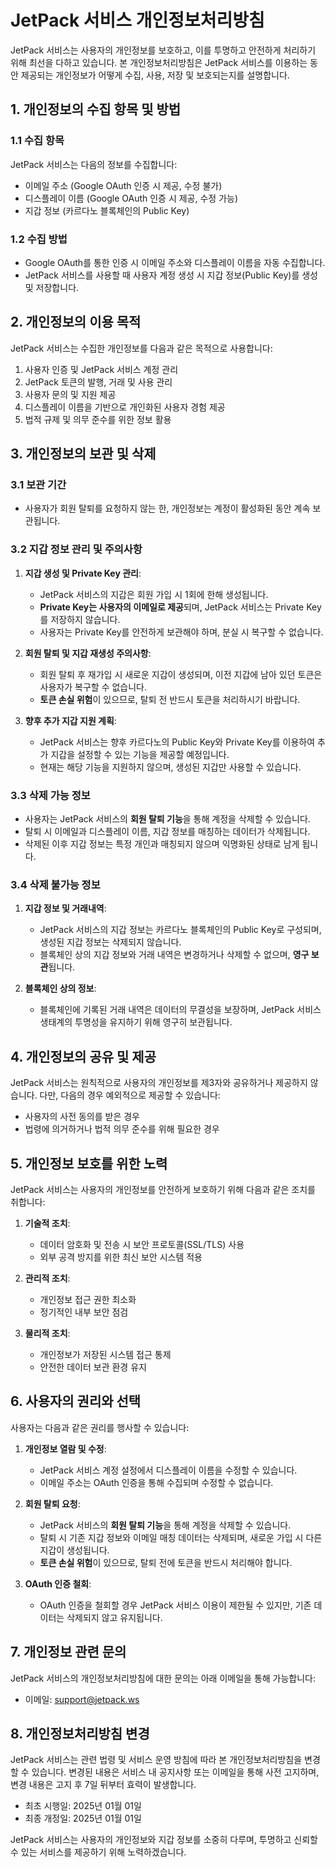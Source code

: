 # JetPack 서비스 개인정보처리방침

JetPack 서비스는 사용자의 개인정보를 보호하고, 이를 투명하고 안전하게 처리하기 위해 최선을 다하고 있습니다. 본 개인정보처리방침은 JetPack 서비스를 이용하는 동안 제공되는 개인정보가 어떻게 수집, 사용, 저장 및 보호되는지를 설명합니다.

## 1. 개인정보의 수집 항목 및 방법

### 1.1 수집 항목
JetPack 서비스는 다음의 정보를 수집합니다:

- 이메일 주소 (Google OAuth 인증 시 제공, 수정 불가)
- 디스플레이 이름 (Google OAuth 인증 시 제공, 수정 가능)
- 지갑 정보 (카르다노 블록체인의 Public Key)

### 1.2 수집 방법
- Google OAuth를 통한 인증 시 이메일 주소와 디스플레이 이름을 자동 수집합니다.
- JetPack 서비스를 사용할 때 사용자 계정 생성 시 지갑 정보(Public Key)를 생성 및 저장합니다.

## 2. 개인정보의 이용 목적

JetPack 서비스는 수집한 개인정보를 다음과 같은 목적으로 사용합니다:

1. 사용자 인증 및 JetPack 서비스 계정 관리
2. JetPack 토큰의 발행, 거래 및 사용 관리
3. 사용자 문의 및 지원 제공
4. 디스플레이 이름을 기반으로 개인화된 사용자 경험 제공
5. 법적 규제 및 의무 준수를 위한 정보 활용

## 3. 개인정보의 보관 및 삭제

### 3.1 보관 기간
- 사용자가 회원 탈퇴를 요청하지 않는 한, 개인정보는 계정이 활성화된 동안 계속 보관됩니다.

### 3.2 지갑 정보 관리 및 주의사항
1. **지갑 생성 및 Private Key 관리**:
   - JetPack 서비스의 지갑은 회원 가입 시 1회에 한해 생성됩니다.
   - **Private Key는 사용자의 이메일로 제공**되며, JetPack 서비스는 Private Key를 저장하지 않습니다.
   - 사용자는 Private Key를 안전하게 보관해야 하며, 분실 시 복구할 수 없습니다.

2. **회원 탈퇴 및 지갑 재생성 주의사항**:
   - 회원 탈퇴 후 재가입 시 새로운 지갑이 생성되며, 이전 지갑에 남아 있던 토큰은 사용자가 복구할 수 없습니다.
   - **토큰 손실 위험**이 있으므로, 탈퇴 전 반드시 토큰을 처리하시기 바랍니다.

3. **향후 추가 지갑 지원 계획**:
   - JetPack 서비스는 향후 카르다노의 Public Key와 Private Key를 이용하여 추가 지갑을 설정할 수 있는 기능을 제공할 예정입니다.
   - 현재는 해당 기능을 지원하지 않으며, 생성된 지갑만 사용할 수 있습니다.

### 3.3 삭제 가능 정보
- 사용자는 JetPack 서비스의 **회원 탈퇴 기능**을 통해 계정을 삭제할 수 있습니다.
- 탈퇴 시 이메일과 디스플레이 이름, 지갑 정보를 매칭하는 데이터가 삭제됩니다.
- 삭제된 이후 지갑 정보는 특정 개인과 매칭되지 않으며 익명화된 상태로 남게 됩니다.

### 3.4 삭제 불가능 정보
1. **지갑 정보 및 거래내역**:
   - JetPack 서비스의 지갑 정보는 카르다노 블록체인의 Public Key로 구성되며, 생성된 지갑 정보는 삭제되지 않습니다.
   - 블록체인 상의 지갑 정보와 거래 내역은 변경하거나 삭제할 수 없으며, **영구 보관**됩니다.

2. **블록체인 상의 정보**:
   - 블록체인에 기록된 거래 내역은 데이터의 무결성을 보장하며, JetPack 서비스 생태계의 투명성을 유지하기 위해 영구히 보관됩니다.

## 4. 개인정보의 공유 및 제공

JetPack 서비스는 원칙적으로 사용자의 개인정보를 제3자와 공유하거나 제공하지 않습니다. 다만, 다음의 경우 예외적으로 제공할 수 있습니다:

- 사용자의 사전 동의를 받은 경우
- 법령에 의거하거나 법적 의무 준수를 위해 필요한 경우

## 5. 개인정보 보호를 위한 노력

JetPack 서비스는 사용자의 개인정보를 안전하게 보호하기 위해 다음과 같은 조치를 취합니다:

1. **기술적 조치**:
   - 데이터 암호화 및 전송 시 보안 프로토콜(SSL/TLS) 사용
   - 외부 공격 방지를 위한 최신 보안 시스템 적용

2. **관리적 조치**:
   - 개인정보 접근 권한 최소화
   - 정기적인 내부 보안 점검

3. **물리적 조치**:
   - 개인정보가 저장된 시스템 접근 통제
   - 안전한 데이터 보관 환경 유지

## 6. 사용자의 권리와 선택

사용자는 다음과 같은 권리를 행사할 수 있습니다:

1. **개인정보 열람 및 수정**:
   - JetPack 서비스 계정 설정에서 디스플레이 이름을 수정할 수 있습니다.
   - 이메일 주소는 OAuth 인증을 통해 수집되며 수정할 수 없습니다.

2. **회원 탈퇴 요청**:
   - JetPack 서비스의 **회원 탈퇴 기능**을 통해 계정을 삭제할 수 있습니다.
   - 탈퇴 시 기존 지갑 정보와 이메일 매칭 데이터는 삭제되며, 새로운 가입 시 다른 지갑이 생성됩니다.
   - **토큰 손실 위험**이 있으므로, 탈퇴 전에 토큰을 반드시 처리해야 합니다.

3. **OAuth 인증 철회**:
   - OAuth 인증을 철회할 경우 JetPack 서비스 이용이 제한될 수 있지만, 기존 데이터는 삭제되지 않고 유지됩니다.

## 7. 개인정보 관련 문의

JetPack 서비스의 개인정보처리방침에 대한 문의는 아래 이메일을 통해 가능합니다:

- 이메일: support@jetpack.ws

## 8. 개인정보처리방침 변경

JetPack 서비스는 관련 법령 및 서비스 운영 방침에 따라 본 개인정보처리방침을 변경할 수 있습니다. 변경된 내용은 서비스 내 공지사항 또는 이메일을 통해 사전 고지하며, 변경 내용은 고지 후 7일 뒤부터 효력이 발생합니다.

- 최초 시행일: 2025년 01월 01일
- 최종 개정일: 2025년 01월 01일

JetPack 서비스는 사용자의 개인정보와 지갑 정보를 소중히 다루며, 투명하고 신뢰할 수 있는 서비스를 제공하기 위해 노력하겠습니다.
